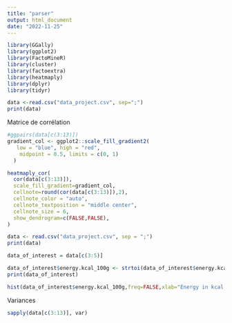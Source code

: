 ```yaml
---
title: "parser"
output: html_document
date: "2022-11-25"
---
```


```r
library(GGally)
library(ggplot2)
library(FactoMineR)
library(cluster)
library(factoextra)
library(heatmaply)
library(dplyr)
library(tidyr)

data <-read.csv("data_project.csv", sep=";")
print(data)
```

Matrice de corrélation
```r

#ggpairs(data[c(3:13)])
gradient_col <- ggplot2::scale_fill_gradient2(
   low = "blue", high = "red", 
    midpoint = 0.5, limits = c(0, 1)
  )

heatmaply_cor(
  cor(data[c(3:13)]),
  scale_fill_gradient=gradient_col,
  cellnote=round(cor(data[c(3:13)]),2),
  cellnote_color = "auto",
  cellnote_textposition = "middle center",
  cellnote_size = 6,
  show_dendrogram=c(FALSE,FALSE),
)
```

```r
data <- read.csv("data_project.csv", sep = ";")
print(data)

data_of_interest = data[c(3:5)]

data_of_interest$energy.kcal_100g <- strtoi(data_of_interest$energy.kcal_100g)
print(data_of_interest)

hist(data_of_interest$energy.kcal_100g,freq=FALSE,xlab="Energy in kcal for 100g",main="Histogramme")
```
Variances 
```r
sapply(data[c(3:13)], var)
```


